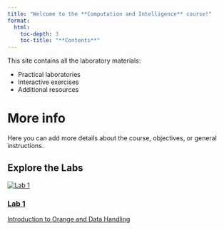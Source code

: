 ```yaml
---
title: "Welcome to the **Computation and Intelligence** course!"
format:
  html:
    toc-depth: 3
    toc-title: "**Contents**"
---
```


This site contains all the laboratory materials:

- Practical laboratories
- Interactive exercises
- Additional resources

# More info
Here you can add more details about the course, objectives, or general instructions.

## Explore the Labs
```{=html}
<div class="lab-grid">
  <a href="lab1.html" class="lab-card">
    <img src="_resources/images/lab1.jpg" alt="Lab 1">
    <div class="overlay">
      <h3>Lab 1</h3>
      <span class="subtitle">Introduction to Orange and Data Handling</span>
    </div>
  </a>

<!-- <a href="lab2.html" class="lab-card">
    <div class="card-inner">
      <img src="_resources/images/lab2.jpg" alt="Lab 2">
      <div class="overlay">
        <h3>Lab 2</h3>
      </div>
    </div>
  </a>

  <a href="lab3.html" class="lab-card">
    <div class="card-inner">
      <img src="_resources/images/lab3.jpg" alt="Lab 3">
      <div class="overlay">
        <h3>Lab 3</h3>
      </div>
    </div>
  </a> -->
</div>
```